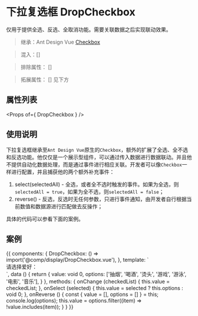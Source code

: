 
<Meta title="组件库/Display显示/DropCheckbox下拉复选框" />

# 下拉复选框 DropCheckbox

仅用于提供全选、反选、全取消功能。需要关联数据之后实现联动效果。

> 继承：Ant Design Vue [Checkbox](https://www.antdv.com/components/checkbox-cn/)

> 混入：[]

> 排除属性： []

> 拓展属性： [] 见下方

## 属性列表

<Props of={ DropCheckbox } />

## 使用说明

下拉复选框继承至`Ant Design Vue`原生的`Checkbox`，额外的扩展了全选、全不选和反选功能。他仅仅是一个展示型组件，可以通过传入数据进行数据联动。并且他不提供自动化数据处理，而是通过事件进行相应关联。开发者可以像`Checkbox`一样进行配置，并且捕获他的两个额外补充事件：

1. select(selectedAll) - 全选，或者全不选时触发的事件。如果为全选，则`selectedAll = true`，如果为全不选，则`selectedAll = false`；
2. reverse() - 反选，反选时无任何参数，只进行事件通知，由开发者自行根据当前数值和数据源进行匹配做去反操作；

具体的代码可以参看下面的案例。

## 案例

<Canvas withToolbar>
<Story name="案例">
{{
  components: {
    DropCheckbox: () => import('@comp/display/DropCheckbox.vue'),
  },
  template: `
    <div class="checkbox-list-wrapper">
      请选择爱好：<br />
      <drop-checkbox
        :checked="value && value.length === options.length"
        :indeterminate="![0, options.length].includes(value ? value.length : 0)"
        :disabled="$attrs.disabled"
        @select="onSelect"
        @reverse="onReverse"
      />
      <a-checkbox-group
        :value="value"
        :options="options"
        @change="onChange"
      />
    </div>
  `,
  data () {
    return {
      value: void 0,
      options: ['抽烟', '喝酒', '烫头', '游戏', '游泳', '电影', '音乐'],
    }
  },
  methods: {
    onChange (checkedList) {
      this.value = checkedList;
    },
    onSelect (selected) {
      this.value = selected ? this.options : void 0;
    },
    onReverse () {
      const { value = [], options = [] } = this;
      console.log(options);
      this.value = options.filter((item) => !value.includes(item));
    }
  }
}}
</Story>
</Canvas>
